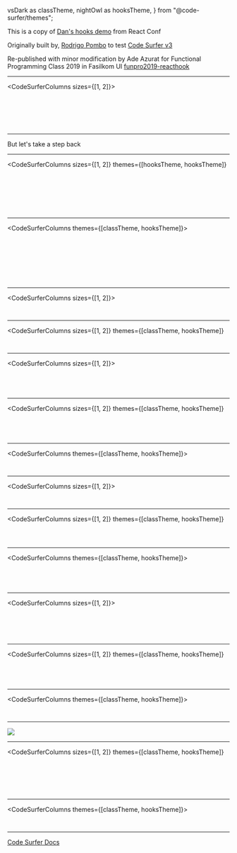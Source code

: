   vsDark as classTheme,
  nightOwl as hooksTheme,
} from "@code-surfer/themes";



<Head>
  <title>React Hooks Intro</title>
</Head>

This is a copy of [Dan's hooks demo](https://youtu.be/dpw9EHDh2bM?t=1051) from React Conf

Originally built by, [Rodrigo Pombo](https://github.com/pomber/react-conf-2018-hooks-demo) to test [Code Surfer v3](https://codesurfer.pomb.us/)

Re-published with minor modification by Ade Azurat for Functional Programming Class 2019 in Fasilkom UI
[funpro2019-reacthook](https://funpro2019-reacthook.netlify.com/)

---

<CodeSurferColumns sizes={[1, 2]}>
  
<Step subtitle="Here is a simple React component">
  
<GreetingLoader />

```jsx file=./src/greeting.1.1.js
```

</Step>

<Step subtitle="we want to make the 'name' editable">
    
<GreetingLoader />

```jsx 7 file=./src/greeting.1.1.js
```

</Step>
  
<Step subtitle="so we turn the component into a class">
    
<GreetingLoader version="class.1.1" />

```jsx file=./src/greeting.class.1.1.js
```

</Step>

<Step subtitle="add some state">

<GreetingLoader version="class.1.2" />

```jsx file=./src/greeting.class.1.2.js
```

</Step>

<Step subtitle="and add a change handler that calls setState">

<GreetingLoader version="class.1.3" />

```jsx 10:12,15:17,25 file=./src/greeting.class.1.3.js
```

</Step>

<Step subtitle="we can now edit the name and it should work">

<GreetingLoader version="class.1.3" />

```jsx 1:31 file=./src/greeting.class.1.3.js
```

</Step>

</CodeSurferColumns>

---

But let's take a step back

---

<CodeSurferColumns
  sizes={[1, 2]}
  themes={[hooksTheme, hooksTheme]}
>

<Step subtitle="what if we didn't have to write a class when we want to use state?">

<GreetingLoader theme={hooksTheme} />

```jsx file=./src/greeting.1.1.js
```

</Step>

<Step subtitle="we want to render an input with the name as the value">

<GreetingLoader theme={hooksTheme} />

```jsx 5,10 file=./src/greeting.hooks.1.1.js
```

</Step>

<Step subtitle="we don't know where to get name from, we'll fill it in later">

<GreetingLoader theme={hooksTheme} />

```jsx 5 file=./src/greeting.hooks.1.1.js
```

</Step>

<Step subtitle="we also need a way to update the name when the input changes">

<GreetingLoader theme={hooksTheme} />

```jsx 6,8:10,15[29:55] file=./src/greeting.hooks.1.2.js
```

</Step>

<Step subtitle="name and setName are closely related, let's put them together">

<GreetingLoader theme={hooksTheme} />

```jsx 5:6 file=./src/greeting.hooks.1.2.js
```

</Step>

<Step subtitle="where do we get name and setName from?">

<GreetingLoader theme={hooksTheme} />

```jsx  file=./src/greeting.hooks.1.3.js
```

</Step>

<Step subtitle="what if we could just **use** state from React?">

<GreetingLoader version="hooks.1.4" theme={hooksTheme} />

```jsx 1[15:40],5 file=./src/greeting.hooks.1.4.js
```

</Step>

</CodeSurferColumns>

---

<CodeSurferColumns themes={[classTheme, hooksTheme]}>

<Step>

```jsx file=./src/greeting.class.1.3.js title="Before Hooks" subtitle="A class component with state"
```

```jsx file=./src/greeting.hooks.1.4.js title="After Hooks" subtitle="A function component with state"
```

</Step>

<Step>

```jsx 7:9 file=./src/greeting.class.1.3.js title="Before Hooks" subtitle="state has to be an object"
```

```jsx 5 file=./src/greeting.hooks.1.4.js title="After Hooks" subtitle="state could be anything"
```

</Step>

<Step>

```jsx 7:12,16,24 file=./src/greeting.class.1.3.js title="Before Hooks" subtitle="we read and update the state using this.state and this.setState"
```

```jsx 5,8,14[16:27] file=./src/greeting.hooks.1.4.js title="After Hooks" subtitle="the state and the setter are just variables in the function"
```

</Step>

<Step subtitle="What is useState exactly? useState is a hook, a function provided by React that lets you hook into React features from your function components">

```jsx 1[100],31[100] file=./src/greeting.class.1.3.js title="Before Hooks"
```

```jsx 1[1:7,15:40],5 file=./src/greeting.hooks.1.4.js title="After Hooks"
```

</Step>

</CodeSurferColumns>

---

<CodeSurferColumns sizes={[1, 2]}>

<Step subtitle="Now we want to add a second field for the surname">

<GreetingLoader version="class.1.3" />

```jsx file=./src/greeting.class.1.3.js
```

</Step>

<Step subtitle="so we add another key to the state and copy all the boilerplate">

<GreetingLoader version="class.2.1" />

```jsx file=./src/greeting.class.2.1.js
```

</Step>

</CodeSurferColumns>

---

<CodeSurferColumns
  sizes={[1, 2]}
  themes={[classTheme, hooksTheme]}
>

<Step subtitle="Let's do the same with hooks">

<GreetingLoader version="hooks.1.4" theme={hooksTheme} />

```jsx file=./src/greeting.hooks.1.4.js
```

</Step>

<Step subtitle="we just declare a second state for surname and render it">

<GreetingLoader version="hooks.2.1" theme={hooksTheme} />

```jsx file=./src/greeting.hooks.2.1.js
```

</Step>

</CodeSurferColumns>

---

<CodeSurferColumns sizes={[1, 2]}>

<Step subtitle="Let's read stuff from context">

<GreetingLoader version="class.2.1" />

```jsx file=./src/greeting.class.2.1.js
```

</Step>

<Step subtitle="first we import the context from another file">

<GreetingLoader version="class.3.1" />

```jsx file=./src/greeting.class.3.1.js
```

</Step>

<Step subtitle="we get the theme using the context render prop API">

<GreetingLoader version="class.3.2" />

```jsx 30,31,32[20:37],46,47 file=./src/greeting.class.3.2.js
```

</Step>

<Step subtitle="and do the same with the locale">

<GreetingLoader version="class.3.3" />

```jsx file=./src/greeting.class.3.3.js
```

</Step>

</CodeSurferColumns>

---

<CodeSurferColumns
  sizes={[1, 2]}
  themes={[classTheme, hooksTheme]}
>

<Step subtitle="How could we do the same with hooks?">

<GreetingLoader version="hooks.2.1" theme={hooksTheme} />

```jsx file=./src/greeting.hooks.2.1.js
```

</Step>

<Step subtitle="we import useContext from React">

<GreetingLoader version="hooks.3.1" theme={hooksTheme} />

```jsx 1[27:37,40:52],3 file=./src/greeting.hooks.3.1.js
```

</Step>

<Step subtitle="we can get the theme (and subscribe to updates) by just using the hook">

<GreetingLoader version="hooks.3.2" theme={hooksTheme} />

```jsx 8,19[14:30] file=./src/greeting.hooks.3.2.js
```

</Step>

<Step subtitle="">

<GreetingLoader version="hooks.3.3" theme={hooksTheme} />

```jsx file=./src/greeting.hooks.3.3.js
```

</Step>

</CodeSurferColumns>

---

<CodeSurferColumns themes={[classTheme, hooksTheme]}>

<Step subtitle="with the context hook we get rid of the render prop wrapper">

```jsx 30,31,45,46,48,49,51,52 file=./src/greeting.class.3.3.js title="Before Hooks"
```

```jsx 8,9 file=./src/greeting.hooks.3.3.js title="After Hooks"
```

</Step>

</CodeSurferColumns>

---

<CodeSurferColumns sizes={[1, 2]}>

<Step subtitle="Let's now update the document title using lifecycle methods">

<GreetingLoader version="class.3.3" />

```jsx file=./src/greeting.class.3.3.js
```

</Step>

<Step subtitle="we do it by implementing componentDidMount and componentDidUpdate">

<GreetingLoader version="class.4.1" />

```jsx file=./src/greeting.class.4.1.js
```

</Step>

</CodeSurferColumns>

---

<CodeSurferColumns
  sizes={[1, 2]}
  themes={[classTheme, hooksTheme]}
>

<Step subtitle="How do we do this with hooks?">

<GreetingLoader version="hooks.3.3" theme={hooksTheme} />

```jsx file=./src/greeting.hooks.3.3.js
```

</Step>

<Step subtitle="we have the useEffect hook">

<GreetingLoader version="hooks.4.1" theme={hooksTheme} />

```jsx 1,4,5 file=./src/greeting.hooks.4.1.js
```

</Step>

<Step subtitle="we pass a function that will run after every update and after the initial render">

<GreetingLoader version="hooks.4.2" theme={hooksTheme} />

```jsx file=./src/greeting.hooks.4.2.js
```

</Step>

</CodeSurferColumns>

---

<CodeSurferColumns themes={[classTheme, hooksTheme]}>

<Step>

```jsx 20:28 file=./src/greeting.class.4.1.js title="Before Hooks" subtitle="We have different lifecycle methods for mount and update"
```

```jsx 15:17 file=./src/greeting.hooks.4.2.js title="After Hooks"
```

</Step>

<Step>

```jsx 20:28 file=./src/greeting.class.4.1.js title="Before Hooks" subtitle="we use this.state to access state"
```

```jsx 15:17 file=./src/greeting.hooks.4.2.js title="After Hooks" subtitle="the effect is inside the function component so we can use the variables from the function scope"
```

</Step>

</CodeSurferColumns>

---

<CodeSurferColumns sizes={[1, 2]}>

<Step subtitle="Now we want to subscribe to the windows resize event">

<GreetingLoader version="class.4.1" />

```jsx file=./src/greeting.class.4.1.js
```

</Step>

<Step subtitle="we add the window width to the state">

<GreetingLoader version="class.5.1" />

```jsx file=./src/greeting.class.5.1.js
```

</Step>

<Step subtitle="add a row to render it">

<GreetingLoader version="class.5.2" />

```jsx file=./src/greeting.class.5.2.js
```

</Step>

<Step subtitle="add a listener when the component mounts">

<GreetingLoader version="class.5.3" />

```jsx file=./src/greeting.class.5.3.js
```

</Step>

<Step subtitle="and remove the listener before the component unmounts">

<GreetingLoader version="class.5.4" />

```jsx file=./src/greeting.class.5.4.js
```

</Step>

</CodeSurferColumns>

---

<CodeSurferColumns
  sizes={[1, 2]}
  themes={[classTheme, hooksTheme]}
>

<Step subtitle="Let's do the same with hooks">

<GreetingLoader version="hooks.4.2" theme={hooksTheme} />

```jsx file=./src/greeting.hooks.4.2.js
```

</Step>

<Step subtitle="first we use a new state for the width">

<GreetingLoader version="hooks.5.1" theme={hooksTheme} />

```jsx file=./src/greeting.hooks.5.1.js
```

</Step>

<Step subtitle="then we use a second effect for handling the resize">

<GreetingLoader version="hooks.5.2" theme={hooksTheme} />

```jsx file=./src/greeting.hooks.5.2.js
```

</Step>

<Step subtitle="we can specify a clean up function, in the same effect, by returning it">

<GreetingLoader version="hooks.5.3" theme={hooksTheme} />

```jsx 20,23:26 file=./src/greeting.hooks.5.3.js
```

</Step>

</CodeSurferColumns>

---

<CodeSurferColumns themes={[classTheme, hooksTheme]}>

<Step>

```jsx 22:35 file=./src/greeting.class.5.4.js title="Before Hooks" subtitle="the logic for the different effects is mixed and splitted apart in different methods"
```

```jsx 15:17,20:26 file=./src/greeting.hooks.5.3.js title="After Hooks" subtitle="the code is separated based on what is doing instead of when it runs"
```

</Step>

</CodeSurferColumns>

---

<Image src={onemorething} />

---

<CodeSurferColumns
  sizes={[1, 2]}
  themes={[classTheme, hooksTheme]}
>

<Step subtitle="this function is getting pretty large">

<GreetingLoader version="hooks.5.3" theme={hooksTheme} />

```jsx 1:51 file=./src/greeting.hooks.5.3.js
```

</Step>

<Step subtitle="hook calls are just function calls">

<GreetingLoader version="hooks.5.3" theme={hooksTheme} />

```jsx 19:26 file=./src/greeting.hooks.5.3.js
```

</Step>

<Step subtitle="so we can extract them">

<GreetingLoader version="hooks.6.1" theme={hooksTheme} />

```jsx file=./src/greeting.hooks.6.1.js
```

</Step>

<Step subtitle="">

<GreetingLoader version="hooks.6.2" theme={hooksTheme} />

```jsx file=./src/greeting.hooks.6.2.js
```

</Step>

<Step subtitle="we can also reduce duplication">

<GreetingLoader version="hooks.6.2" theme={hooksTheme} />

```jsx 10,11,17:23,28,31:34 file=./src/greeting.hooks.6.2.js
```

</Step>

<Step subtitle="">

<GreetingLoader version="hooks.6.3" theme={hooksTheme} />

```jsx 10,11,20,23,31:40 file=./src/greeting.hooks.6.3.js
```

</Step>

</CodeSurferColumns>

---

<CodeSurferColumns themes={[classTheme, hooksTheme]}>

<Step>

```jsx 5:77 file=./src/greeting.class.5.4.js
```

```jsx 9:58 file=./src/greeting.hooks.6.3.js
```

</Step>

</CodeSurferColumns>

---

[Code Surfer Docs](https://codesurfer.pomb.us/)
